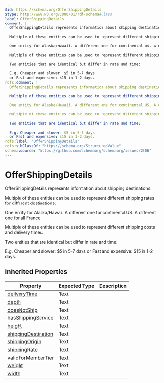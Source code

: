 ```yaml
---
$id: https://schema.org/OfferShippingDetails
$type: http://www.w3.org/2000/01/rdf-schema#Class
label: OfferShippingDetails
comment: |
  OfferShippingDetails represents information about shipping destinations.
  
  Multiple of these entities can be used to represent different shipping rates for different destinations:
  
  One entity for Alaska/Hawaii. A different one for continental US. A different one for all France.
  
  Multiple of these entities can be used to represent different shipping costs and delivery times.
  
  Two entities that are identical but differ in rate and time:
  
  E.g. Cheaper and slower: $5 in 5-7 days
  or Fast and expensive: $15 in 1-2 days.
rdfs:comment: |
  OfferShippingDetails represents information about shipping destinations.
  
  Multiple of these entities can be used to represent different shipping rates for different destinations:
  
  One entity for Alaska/Hawaii. A different one for continental US. A different one for all France.
  
  Multiple of these entities can be used to represent different shipping costs and delivery times.
  
  Two entities that are identical but differ in rate and time:
  
  E.g. Cheaper and slower: $5 in 5-7 days
  or Fast and expensive: $15 in 1-2 days.
rdfs:label: "OfferShippingDetails"
rdfs:subClassOf: "https://schema.org/StructuredValue"
schema:source: "https://github.com/schemaorg/schemaorg/issues/2506"
---
```


# OfferShippingDetails

OfferShippingDetails represents information about shipping destinations.

Multiple of these entities can be used to represent different shipping rates for different destinations:

One entity for Alaska/Hawaii. A different one for continental US. A different one for all France.

Multiple of these entities can be used to represent different shipping costs and delivery times.

Two entities that are identical but differ in rate and time:

E.g. Cheaper and slower: $5 in 5-7 days
or Fast and expensive: $15 in 1-2 days.

## Inherited Properties

| Property | Expected Type | Description |
| --- | --- | --- |
| [deliveryTime](https://schema.org/deliveryTime) | Text |  |
| [depth](https://schema.org/depth) | Text |  |
| [doesNotShip](https://schema.org/doesNotShip) | Text |  |
| [hasShippingService](https://schema.org/hasShippingService) | Text |  |
| [height](https://schema.org/height) | Text |  |
| [shippingDestination](https://schema.org/shippingDestination) | Text |  |
| [shippingOrigin](https://schema.org/shippingOrigin) | Text |  |
| [shippingRate](https://schema.org/shippingRate) | Text |  |
| [validForMemberTier](https://schema.org/validForMemberTier) | Text |  |
| [weight](https://schema.org/weight) | Text |  |
| [width](https://schema.org/width) | Text |  |
